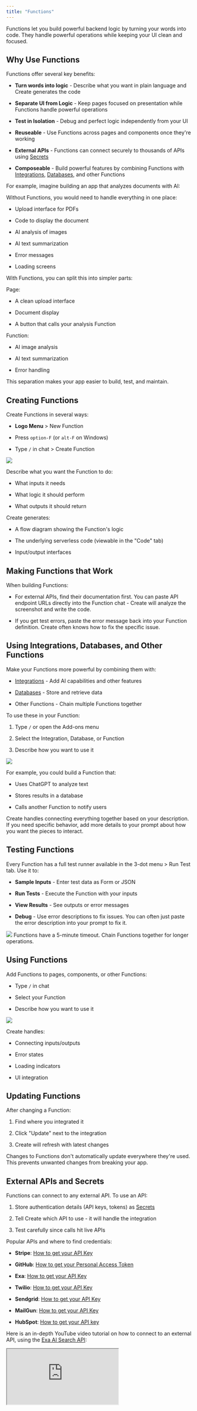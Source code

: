 ```yaml
---
title: "Functions"
---
```


Functions let you build powerful backend logic by turning your words into code. They handle powerful operations while keeping your UI clean and focused.

## Why Use Functions

Functions offer several key benefits:

* **Turn words into logic** - Describe what you want in plain language and Create generates the code

* **Separate UI from Logic** - Keep pages focused on presentation while Functions handle powerful operations

* **Test in Isolation** - Debug and perfect logic independently from your UI

* **Reuseable** - Use Functions across pages and components once they're working

* **External APIs** - Functions can connect securely to thousands of APIs using [Secrets](#secrets)

* **Composeable** - Build powerful features by combining Functions with [Integrations](/builder/integrations), [Databases](/builder/databases), and other Functions

For example, imagine building an app that analyzes documents with AI:

Without Functions, you would need to handle everything in one place:

* Upload interface for PDFs

* Code to display the document

* AI analysis of images

* AI text summarization

* Error messages

* Loading screens

With Functions, you can split this into simpler parts:

Page:

* A clean upload interface

* Document display

* A button that calls your analysis Function

Function:

* AI image analysis

* AI text summarization

* Error handling

This separation makes your app easier to build, test, and maintain.

## Creating Functions

Create Functions in several ways:

* **Logo Menu** > New Function

* Press `option-F` (or `alt-F` on Windows)

* Type `/` in chat > Create Function

<Frame caption="Creating a new Function">
  <img src="/images/functions/new.gif" />
</Frame>


Describe what you want the Function to do:

* What inputs it needs

* What logic it should perform

* What outputs it should return

Create generates:

* A flow diagram showing the Function's logic

* The underlying serverless code (viewable in the "Code" tab)

* Input/output interfaces

## Making Functions that Work

When building Functions:

* For external APIs, find their documentation first. You can paste API endpoint URLs directly into the Function chat - Create will analyze the screenshot and write the code.

* If you get test errors, paste the error message back into your Function definition. Create often knows how to fix the specific issue.

## Using Integrations, Databases, and Other Functions

Make your Functions more powerful by combining them with:

* [Integrations](/builder/integrations) - Add AI capabilities and other features

* [Databases](/builder/databases) - Store and retrieve data

* Other Functions - Chain multiple Functions together

To use these in your Function:

1. Type `/` or open the Add-ons menu

2. Select the Integration, Database, or Function

3. Describe how you want to use it

<Frame caption="Using an integration in a Function">
  <img src="/images/functions/use-integration.gif" />
</Frame>

For example, you could build a Function that:

* Uses ChatGPT to analyze text

* Stores results in a database

* Calls another Function to notify users

Create handles connecting everything together based on your description. If you need specific behavior, add more details to your prompt about how you want the pieces to interact.

## Testing Functions

Every Function has a full test runner available in the 3-dot menu > Run Test tab. Use it to:

* **Sample Inputs** - Enter test data as Form or JSON

* **Run Tests** - Execute the Function with your inputs

* **View Results** - See outputs or error messages

* **Debug** - Use error descriptions to fix issues. You can often just paste the error description into your prompt to fix it.

<img src="/images/functions/testing.gif" />

<Tip>
Functions have a 5-minute timeout. Chain Functions together for longer operations.
</Tip>

## Using Functions

Add Functions to pages, components, or other Functions:

* Type `/` in chat

* Select your Function

* Describe how you want to use it

<Frame caption="Using a Function">
  <img src="/images/functions/use-in-page.gif" />
</Frame>

Create handles:

* Connecting inputs/outputs

* Error states

* Loading indicators

* UI integration

## Updating Functions

After changing a Function:

1. Find where you integrated it

2. Click "Update" next to the integration

3. Create will refresh with latest changes

<Info>
Changes to Functions don't automatically update everywhere they're used. This prevents unwanted changes from breaking your app.
</Info>

## External APIs and Secrets

Functions can connect to any external API. To use an API:

1. Store authentication details (API keys, tokens) as [Secrets](#secrets)

2. Tell Create which API to use - it will handle the integration

3. Test carefully since calls hit live APIs

Popular APIs and where to find credentials:

* **Stripe**: [How to get your API Key](https://docs.stripe.com/keys)

* **GitHub**: [How to get your Personal Access Token](https://github.com/settings/tokens)

* **Exa**: [How to get your API Key](https://docs.exa.ai/reference/getting-started)

* **Twilio**: [How to get your API Key](https://www.twilio.com/docs/iam/api-keys)

* **Sendgrid**: [How to get your API Key](https://www.twilio.com/docs/sendgrid/ui/account-and-settings/api-keys)

* **MailGun**: [How to get your API Key](https://help.mailgun.com/hc/en-us/articles/203380100-Where-can-I-find-my-API-keys-and-SMTP-credentials)

* **HubSpot**: [How to get your API key](https://knowledge.hubspot.com/integrations/how-do-i-get-my-hubspot-api-key)

Here is an in-depth YouTube video tutorial on how to connect to an external API, using the [Exa AI Search API](https://exa.ai/):

<div className="relative aspect-video">
  <iframe
    src="https://www.youtube.com/embed/Le_b7AORg-A"
    title="Create Tutorial: Connecting to External APIs"
    className="absolute top-0 left-0 w-full h-full"
    allow="accelerometer; autoplay; clipboard-write; encrypted-media; gyroscope; picture-in-picture; web-share"
    allowFullScreen
  />
</div>

You can also use Zapier, Make, and other platforms that connect to APIs by using their "webhook" triggers. Here's a YouTube video with the steps:

<div className="relative aspect-video">
  <iframe
    src="https://www.youtube.com/embed/BJvJHMUXSSM"
    title="How to make a tool that uses Zapier in Create"
    className="absolute top-0 left-0 w-full h-full"
    allow="accelerometer; autoplay; clipboard-write; encrypted-media; gyroscope; picture-in-picture; web-share"
    allowFullScreen
  />
</div>


## Secrets

Secrets securely store sensitive data like API keys and passwords. They're available to all Functions in your project.

To add a Secret:

1. Open the "Secrets" panel from the 3-dot menu at the top of chat in any Function

2. Click "+ Add a new secret"

3. Name it clearly (e.g. "Stripe API Key")

4. Enter the secret value

Create automatically uses well-named secrets when generating Function code. For example, if you have a "Stripe API Key" secret and mention Stripe in your prompt, Create will use that key securely.

<Info>
When using popular APIs like Stripe or Twilio, Create will often ask for specific secret names in chat (e.g. "Stripe Secret Key"). Use these as hints for what credentials you need.
</Info>

Supported secret types:

* API Keys

* Access Tokens

* Basic Auth Credentials

* Bearer Tokens

<Info>
OAuth tokens aren't supported since they require refresh flows.
</Info>

## Publishing

When ready to launch:

1. Click **Publish** in top right

2. Choose Functions to publish

3. Set routes if needed (all Function routes start with /api)

4. Enable/disable as needed

Published Functions are locked versions your published app uses. Continue development without breaking live features.

<Tip>
Need help? [Join our Discord](https://create.xyz/discord) and post in #help-me-build
</Tip>


